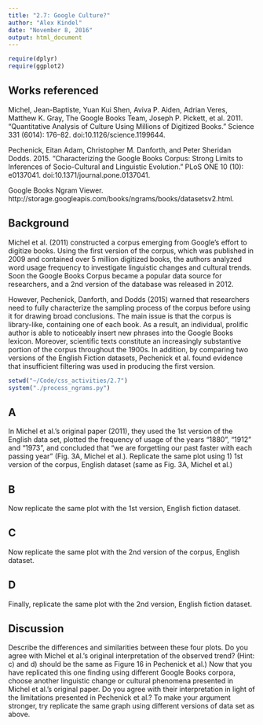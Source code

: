 ```yaml
---
title: "2.7: Google Culture?"
author: "Alex Kindel"
date: "November 8, 2016"
output: html_document
---
```


```r
require(dplyr)
require(ggplot2)
```

## Works referenced

Michel, Jean-Baptiste, Yuan Kui Shen, Aviva P. Aiden, Adrian Veres, Matthew K. Gray, The Google Books Team, Joseph P. Pickett, et al. 2011. “Quantitative Analysis of Culture Using Millions of Digitized Books.” Science 331 (6014): 176–82. doi:10.1126/science.1199644.

Pechenick, Eitan Adam, Christopher M. Danforth, and Peter Sheridan Dodds. 2015. “Characterizing the Google Books Corpus: Strong Limits to Inferences of Socio-Cultural and Linguistic Evolution.” PLoS ONE 10 (10): e0137041. doi:10.1371/journal.pone.0137041.

Google Books Ngram Viewer. http://storage.googleapis.com/books/ngrams/books/datasetsv2.html.

## Background

Michel et al. (2011) constructed a corpus emerging from Google’s effort to digitize books. Using the first version of the corpus, which was published in 2009 and contained over 5 million digitized books, the authors analyzed word usage frequency to investigate linguistic changes and cultural trends. Soon the Google Books Corpus became a popular data source for researchers, and a 2nd version of the database was released in 2012.

However, Pechenick, Danforth, and Dodds (2015) warned that researchers need to fully characterize the sampling process of the corpus before using it for drawing broad conclusions. The main issue is that the corpus is library-like, containing one of each book. As a result, an individual, prolific author is able to noticeably insert new phrases into the Google Books lexicon. Moreover, scientific texts constitute an increasingly substantive portion of the corpus throughout the 1900s. In addition, by comparing two versions of the English Fiction datasets, Pechenick et al. found evidence that insufficient filtering was used in producing the first version.

```r
setwd("~/Code/css_activities/2.7")
system("./process_ngrams.py")
```

## A

In Michel et al.’s original paper (2011), they used the 1st version of the English data set, plotted the frequency of usage of the years “1880”, “1912” and “1973”, and concluded that “we are forgetting our past faster with each passing year” (Fig. 3A, Michel et al.). Replicate the same plot using 1) 1st version of the corpus, English dataset (same as Fig. 3A, Michel et al.)

## B

Now replicate the same plot with the 1st version, English fiction dataset.

## C

Now replicate the same plot with the 2nd version of the corpus, English dataset.

## D
Finally, replicate the same plot with the 2nd version, English fiction dataset.

## Discussion

Describe the differences and similarities between these four plots. Do you agree with Michel et al.’s original interpretation of the observed trend? (Hint: c) and d) should be the same as Figure 16 in Pechenick et al.)
Now that you have replicated this one finding using different Google Books corpora, choose another linguistic change or cultural phenomena presented in Michel et al.’s original paper. Do you agree with their interpretation in light of the limitations presented in Pechenick et al.? To make your argument stronger, try replicate the same graph using different versions of data set as above.